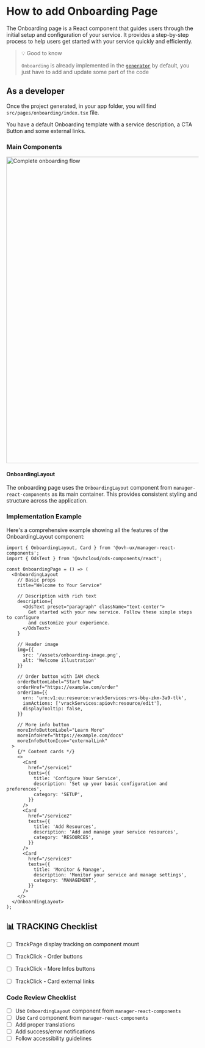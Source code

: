 
<Meta title="Guidelines/React Templates/Onboarding page" />

# How to add Onboarding Page

The Onboarding page is a React component that guides users through the initial setup and configuration of your service. It provides a step-by-step process to help users get started with your service quickly and efficiently.

> 💡 Good to know
>
> `Onboarding` is already implemented in the [`generator`](https://github.com/ovh/manager/tree/master/packages/manager/core/generator) by default, you just have to add and update some part of the code

## As a developer

Once the project generated, in your app folder, you will find `src/pages/onboarding/index.tsx` file.

You have a default Onboarding template with a service description, a CTA Button and some external links.

### Main Components

<img src={onboardingFlowImg} alt="Complete onboarding flow" width="800" />

#### OnboardingLayout

The onboarding page uses the `OnboardingLayout` component from `manager-react-components` as its main container. This provides consistent styling and structure across the application.

### Implementation Example

Here's a comprehensive example showing all the features of the OnboardingLayout component:

```tsx
import { OnboardingLayout, Card } from '@ovh-ux/manager-react-components';
import { OdsText } from '@ovhcloud/ods-components/react';

const OnboardingPage = () => (
  <OnboardingLayout
    // Basic props
    title="Welcome to Your Service"
    
    // Description with rich text
    description={
      <OdsText preset="paragraph" className="text-center">
        Get started with your new service. Follow these simple steps to configure
        and customize your experience.
      </OdsText>
    }
    
    // Header image
    img={{ 
      src: '/assets/onboarding-image.png',
      alt: 'Welcome illustration'
    }}
    
    // Order button with IAM check
    orderButtonLabel="Start Now"
    orderHref="https://example.com/order"
    orderIam={{
      urn: 'urn:v1:eu:resource:vrackServices:vrs-bby-zkm-3a9-tlk',
      iamActions: ['vrackServices:apiovh:resource/edit'],
      displayTooltip: false,
    }}
    
    // More info button
    moreInfoButtonLabel="Learn More"
    moreInfoHref="https://example.com/docs"
    moreInfoButtonIcon="externalLink"
  >
    {/* Content cards */}
    <>
      <Card
        href="/service1"
        texts={{
          title: 'Configure Your Service',
          description: 'Set up your basic configuration and preferences',
          category: 'SETUP',
        }}
      />
      <Card
        href="/service2"
        texts={{
          title: 'Add Resources',
          description: 'Add and manage your service resources',
          category: 'RESOURCES',
        }}
      />
      <Card
        href="/service3"
        texts={{
          title: 'Monitor & Manage',
          description: 'Monitor your service and manage settings',
          category: 'MANAGEMENT',
        }}
      />
    </>
  </OnboardingLayout>
);
```

## 📊 TRACKING Checklist

- [ ] TrackPage display tracking on component mount
- [ ] TrackClick - Order buttons
- [ ] TrackClick - More Infos buttons
- [ ] TrackClick - Card external links



### Code Review Checklist

- [ ] Use `OnboardingLayout` component from `manager-react-components`
- [ ] Use `Card` component from `manager-react-components`
- [ ] Add proper translations
- [ ] Add success/error notifications
- [ ] Follow accessibility guidelines
